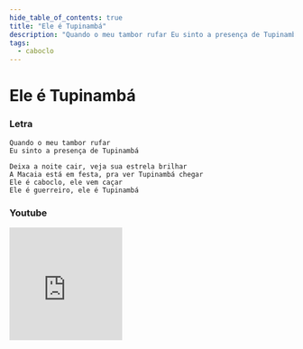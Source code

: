```yaml
---
hide_table_of_contents: true
title: "Ele é Tupinambá"
description: "Quando o meu tambor rufar Eu sinto a presença de Tupinambá Deixa a noite cair, veja sua estrela brilhar A Macaia está em festa, pra ver Tupinambá chegar Ele é caboclo, ele vem caçar Ele é guerreiro, ele é Tupinambá"
tags:
  - caboclo
---
```


# Ele é Tupinambá

### Letra

```text
Quando o meu tambor rufar
Eu sinto a presença de Tupinambá

Deixa a noite cair, veja sua estrela brilhar
A Macaia está em festa, pra ver Tupinambá chegar
Ele é caboclo, ele vem caçar
Ele é guerreiro, ele é Tupinambá
```

### Youtube

<iframe
  width="200"
  height="200"
  src="https://www.youtube.com/embed/hCflZXAjF9Y"
  title="YouTube video player"
  frameborder="0"
  allow="accelerometer; autoplay; clipboard-write; encrypted-media; gyroscope; picture-in-picture; web-share"
  referrerpolicy="strict-origin-when-cross-origin"
  allowfullscreen
></iframe>